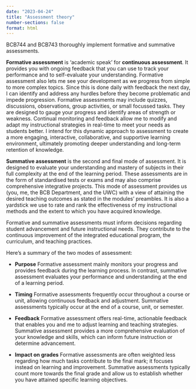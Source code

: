 ```yaml
---
date: "2023-04-24"
title: "Assessment theory"
number-sections: false
format: html
---
```



BCB744 and BCB743 thoroughly implement formative and summative assessments.

**Formative assessment** is 'academic speak' for **continuous assessment**. It provides you with ongoing feedback that you can use to track your performance and to self-evaluate your understanding. Formative assessment also lets me see your development as we progress from simple to more complex topics. Since this is done daily with feedback the next day, I can identify and address any hurdles before they become problematic and impede progression. Formative assessments may include quizzes, discussions, observations, group activities, or small focussed tasks. They are designed to gauge your progress and identify areas of strength or weakness. Continual monitoring and feedback allow me to modify and adapt my instructional strategies in real-time to meet your needs as students better. I intend for this dynamic approach to assessment to create a more engaging, interactive, collaborative, and supportive learning environment, ultimately promoting deeper understanding and long-term retention of knowledge.

**Summative assessment** is the second and final mode of assessment. It is designed to evaluate your understanding and mastery of subjects in their full complexity at the end of the learning period. These assessments are in the form of standardised tests or exams and may also comprise comprehensive integrative projects. This mode of assessment provides us (you, me, the BCB Department, and the UWC) with a view of attaining the desired teaching outcomes as stated in the modules' preambles. It is also a yardstick we use to rate and rank the effectiveness of my instructional methods and the extent to which you have acquired knowledge.

Formative and summative assessments must inform decisions regarding student advancement and future instructional needs. They contribute to the continuous improvement of the integrated educational program, the curriculum, and teaching practices.

Here's a summary of the two modes of assessment:

-   **Purpose** Formative assessment mainly monitors your progress and provides feedback during the learning process. In contrast, summative assessment evaluates your performance and understanding at the end of a learning period.

-   **Timing** Formative assessments frequently occur throughout a course or unit, allowing continuous feedback and adjustment. Summative assessments typically occur at the end of a course, unit, or semester.

-   **Feedback** Formative assessment offers real-time, actionable feedback that enables you and me to adjust learning and teaching strategies. Summative assessment provides a more comprehensive evaluation of your knowledge and skills, which can inform future instruction or determine advancement.

-   **Impact on grades** Formative assessments are often weighted less regarding how much tasks contribute to the final mark; it focuses instead on learning and improvement. Summative assessments typically count more towards the final grade and allow us to establish whether you have attained specific learning objectives.
